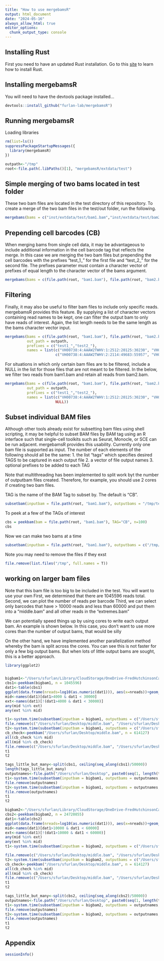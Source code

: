 ```yaml
---
title: "How to use mergebamsR"
output: html_document
date: "2024-05-16"
always_allow_html: true
editor_options: 
  chunk_output_type: console
---
```


## Installing Rust

First you need to have an updated Rust installation. Go to this [site](https://www.rust-lang.org/tools/install) to learn how to install Rust.


## Installing mergebamsR

You will need to have the devtools package installed...

```r
devtools::install_github("furlan-lab/mergebamsR")
```


## Running mergebamsR

Loading libraries
```r
rm(list=ls())
suppressPackageStartupMessages({
  library(mergebamsR)
})

outpath<-"/tmp"
root<-file.path(.libPaths()[1], "mergebamsR/extdata/test")
```

## Simple merging of two bams located in test folder

These two bam files are located in the test directory of this repository.  To create a merge of the two bam files in the test/out folder, run the following.

```r
mergebams(bams = c("inst/extdata/test/bam1.bam","inst/extdata/test/bam2.bam"), out_path = outpath)
```


## Prepending cell barcodes (CB)

When merging bams from single cell data, it may be advantageous to include additional information in the cell barcode tag that reflects the merge.  In this case we are merging the two bam files but prepending the cell barcodes with the prefixes "test_1_" for the first file and "test_2_" for the second file.  The prefixes parameter must contain a character vector of prefixes of equal length to the character vector of the bams argument.

```r
mergebams(bams = c(file.path(root, "bam1.bam"), file.path(root, "bam2.bam")), out_path = outpath, prefixes = c("test1_","test2_"))
```

## Filtering

Finally, it may also be useful to filter bam files to include only specific reads.  mergebamsR provides this feature.  By supplying a list of character vectors containing read names to be kept, one can filter the output bam to only have reads of interest.  Again, the list length needs to be the same length as the bams character vector input.
```r
mergebams(bams = c(file.path(root, "bam1.bam"), file.path(root, "bam2.bam")), 
          out_path = outpath, 
          prefixes = c("test1_","test2_"), 
          names = list(c("VH00738:4:AAAW2TWHV:1:2512:20125:30230", "VH00738:4:AAAW2TWHV:1:1612:47827:5146"), 
                       c("VH00738:4:AAAW2TWHV:2:2114:49683:55957", "VH00738:4:AAAW2TWHV:2:1203:65210:13741")))
```

For situations in which only certain bam files are to be filtered, include a NULL in the list for those files that are not meant to be filtered.  In the below, we filter two reads from bam1.bam and retain all reads from bam2.bam.

```r
mergebams(bams = c(file.path(root, "bam1.bam"), file.path(root, "bam2.bam")), 
          out_path = outpath, 
          prefixes = c("test1_","test2_"), 
          names = list(c("VH00738:4:AAAW2TWHV:1:2512:20125:30230", "VH00738:4:AAAW2TWHV:1:1612:47827:5146"), 
                       NULL))
```

## Subset individual BAM files

Although other tools already exist for subsetting bam files using shell scripting, it may be helpful to subset BAM files by BAM tag using an R interface such that single-cell toolkits such as Seurat, Monocle, or SCE can be run adjacent.  mergebamsR provides this usability.  Currently only one bam file is supported as input.  The number of each elements of the following should all be the same:
1. the list "tags" which specifies desired TAGS to be captured in each output file
2. a vector of file output names
3. optional prefixes to be added to each TAG

Note that multithreading has been implemented to split work byt the number of outputbam files created.  Therefore, for example, you should use 2 cores if creating two bam files.


TAG is the name of the BAM Tag to subset by.  The default is "CB".

```r
subsetbam(inputbam = file.path(root, "bam1.bam"), outputbams = "/tmp/test.bam", tags = list(c("ATTGGACAGTCATGCT-1", "TTTACTGAGTCGATAA-1")), cores=1)
```

To peek at a few of the TAGs of interest

```r
cbs = peekbam(bam = file.path(root, "bam1.bam"), TAG="CB", n=100)
cbs
```

Now we can make two bams at a time
```r
subsetbam(inputbam = file.path(root, "bam1.bam"), outputbams = c("/tmp/test1.bam", "/tmp/test2.bam"), tags = list(cbs[1:50], cbs[51:100]), cores=2)

```

Note you may need to remove the files if they exst
```r
file.remove(list.files("/tmp", full.names = T))

```

## working on larger bam files

Note that this bam file is too big to be included in the test.  You will want to use your own
First, we determined that there are 1045596 reads total.
Second, we can plot the number of reads per barcode
Third, we can select only barcodes that have > 10000 reads and less than 60000 and put them into a "middle.bam" and all other reads in the "extremes.bam"

We can potentially speed things up by using cores to write each output bam. An example is shown below.  In this case, you don't want to use more cores than the number of output bams, that would be silly

On the other hand, we have implemented another parallelization method whereby the bam is split across the cores.  You can see this is not faster for only a few big output bams.  But when lots of little output bams are sought, this is a better approach.  

```r
library(ggplot2)


bigbam1<-"/Users/sfurlan/Library/CloudStorage/OneDrive-FredHutchinsonCancerCenter/temp/geno_recipient_HSC.bam"
cbs1<-peekbam(bigbam1, n = 1045596)
dat1<-table(cbs1)
ggplot(data.frame(nreads=log10(as.numeric(dat1))), aes(x=nreads))+geom_density()+theme_bw()
mid<-names(dat1)[dat1>4000 & dat1 < 30000]
ext<-names(dat1)[!(dat1>4000 & dat1 < 30000)]
any(mid %in% ext)
any(ext %in% mid)

t1<-system.time(subsetbam(inputbam = bigbam1, outputbams = c("/Users/sfurlan/Desktop/middle.bam", "/Users/sfurlan/Desktop/extremes.bam"), tags = list(mid, ext), cores=2))
file.remove(c("/Users/sfurlan/Desktop/middle.bam", "/Users/sfurlan/Desktop/extremes.bam"))
t2<-system.time(subsetbam(inputbam = bigbam1, outputbams = c("/Users/sfurlan/Desktop/middle.bam", "/Users/sfurlan/Desktop/extremes.bam"), tags = list(mid, ext), cores=8, split_bam = T))
cb_check<-peekbam("/Users/sfurlan/Desktop/middle.bam", n = 614127)
all(cb_check %in% mid)
all(mid %in% cb_check)
file.remove(c("/Users/sfurlan/Desktop/middle.bam", "/Users/sfurlan/Desktop/extremes.bam"))
t1
t2
```


```r
tags_little_but_many<-split(cbs1, ceiling(seq_along(cbs1)/50000))
length(tags_little_but_many)
outputnames<-file.path("/Users/sfurlan/Desktop", paste0(seq(1, length(tags_little_but_many)), "_little.bam"))
t1<-system.time(subsetbam(inputbam = bigbam1, outputbams = outputnames, tags = tags_little_but_many, cores=8))
file.remove(outputnames)
t2<-system.time(subsetbam(inputbam = bigbam1, outputbams = outputnames, tags = tags_little_but_many, split_bam = T, cores=8))
file.remove(outputnames)
t1
t2


```

```r
bigbam2<-"/Users/sfurlan/Library/CloudStorage/OneDrive-FredHutchinsonCancerCenter/temp/geno_donor_GMP.bam"
cbs2<-peekbam(bigbam2, n = 24720855)
dat1<-table(cbs2)
ggplot(data.frame(nreads=log10(as.numeric(dat1))), aes(x=nreads))+geom_density()+theme_bw()
mid<-names(dat1)[dat1>10000 & dat1 < 60000]
ext<-names(dat1)[!(dat1>10000 & dat1 < 60000)]
any(mid %in% ext)
any(ext %in% mid)
t1<-system.time(subsetbam(inputbam = bigbam2, outputbams = c("/Users/sfurlan/Desktop/middle.bam", "/Users/sfurlan/Desktop/extremes.bam"), tags = list(mid, ext), cores=2))

file.remove(c("/Users/sfurlan/Desktop/middle.bam", "/Users/sfurlan/Desktop/extremes.bam"))
t2<-system.time(subsetbam(inputbam = bigbam2, outputbams = c("/Users/sfurlan/Desktop/middle.bam", "/Users/sfurlan/Desktop/extremes.bam"), tags = list(mid, ext), cores=8, split_bam = T))
cb_check<-peekbam("/Users/sfurlan/Desktop/middle.bam", n = 614127)
all(cb_check %in% mid)
all(mid %in% cb_check)
file.remove(c("/Users/sfurlan/Desktop/middle.bam", "/Users/sfurlan/Desktop/extremes.bam"))
t1
t2

tags_little_but_many<-split(cbs2, ceiling(seq_along(cbs2)/50000))
outputnames<-file.path("/Users/sfurlan/Desktop", paste0(seq(1, length(tags_little_but_many)), "_little.bam"))
t1<-system.time(subsetbam(inputbam = bigbam2, outputbams = outputnames, tags = tags_little_but_many, cores=8))
file.remove(outputnames)
t2<-system.time(subsetbam(inputbam = bigbam2, outputbams = outputnames, tags = tags_little_but_many, split_bam = T, cores=8))
file.remove(outputnames)
t1
t2
```


## Appendix
```r
sessionInfo()
```
